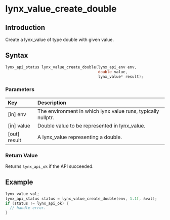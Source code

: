 # lynx_value_create_double

## Introduction

Create a lynx_value of type double with given value.

## Syntax

```c
lynx_api_status lynx_value_create_double(lynx_api_env env,
                                         double value,
                                         lynx_value* result);
```

### Parameters

| Key           | Description                                                  |
|:--------------|:-------------------------------------------------------------|
| [in] env      | The environment in which lynx value runs, typically nullptr. |
| [in] value    | Double value to be represented in lynx_value.                            |
| [out] result  | A lynx_value representing a double.                            |

### Return Value

Returns `lynx_api_ok` if the API succeeded.

## Example

```c
lynx_value val;
lynx_api_status status = lynx_value_create_double(env, 1.1f, &val);
if (status != lynx_api_ok) {
  // handle error.
}
```